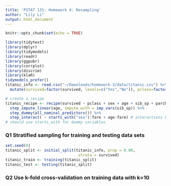 ```yaml
---
title: 'PSTAT 131: Homework 4: Resampling'
author: "Lily Li"
output: html_document
---
```


```r
knitr::opts_chunk$set(echo = TRUE)
```

```r
library(tidytext)
library(dplyr)
library(tidymodels)
library(readr)
library(ggpubr)
library(corrplot)
library(discrim)
library(klaR)
tidymodels_prefer()
titanic_info <- read.csv("~/Downloads/homework-3/data/titanic.csv") %>%
  mutate(survived=factor(survived, levels=c("Yes","No")), pclass=factor(pclass))

# create a recipe
titanic_recipe <- recipe(survived ~ pclass + sex + age + sib_sp + parch + fare, data = titanic_train) %>%
  step_impute_linear(age, impute_with = imp_vars(sib_sp)) %>%
  step_dummy(all_nominal_predictors()) %>%
  step_interact( ~ starts_with("sex"):fare + age:fare) # interactions between: sex and fare, age and fare
# should use starts_with for dummy variables
```
### Q1 Stratified sampling for training and testing data sets
```r
set.seed(9)
titanic_split <- initial_split(titanic_info, prop = 0.80,
                                strata = survived)
titanic_train <- training(titanic_split)
titanic_test <- testing(titanic_split)
```
### Q2 Use k-fold cross-validation on training data with k=10